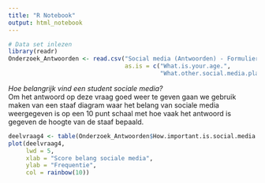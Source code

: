 ```yaml
---
title: "R Notebook"
output: html_notebook
---
```


```r
# Data set inlezen
library(readr)
Onderzoek_Antwoorden <- read.csv("Social media (Antwoorden) - Formulierreacties 1.csv", 
                                 as.is = c("What.is.your.age.", 
                                           "What.other.social.media.platforms.do.you.use."))
```

*Hoe belangrijk vind een student sociale media?*  
Om het antwoord op deze vraag goed weer te geven gaan we gebruik maken van een staaf diagram waar het belang van sociale media weergegeven is op een 10 punt schaal met hoe vaak het antwoord is gegeven de hoogte van de staaf bepaald.

```r
deelvraag4 <- table(Onderzoek_Antwoorden$How.important.is.social.media.for.you.)
plot(deelvraag4, 
     lwd = 5, 
     xlab = "Score belang sociale media",
     ylab = "Frequentie",
     col = rainbow(10))
```

